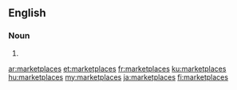 ==English==

===Noun===
{{head|en|plural}}

# {{plural of|marketplace|lang=en}}

[[ar:marketplaces]]
[[et:marketplaces]]
[[fr:marketplaces]]
[[ku:marketplaces]]
[[hu:marketplaces]]
[[my:marketplaces]]
[[ja:marketplaces]]
[[fi:marketplaces]]
